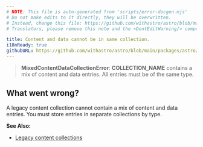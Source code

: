 ```yaml
---
# NOTE: This file is auto-generated from 'scripts/error-docgen.mjs'
# Do not make edits to it directly, they will be overwritten.
# Instead, change this file: https://github.com/withastro/astro/blob/main/packages/astro/src/core/errors/errors-data.ts
# Translators, please remove this note and the <DontEditWarning/> component.

title: Content and data cannot be in same collection.
i18nReady: true
githubURL: https://github.com/withastro/astro/blob/main/packages/astro/src/core/errors/errors-data.ts
---
```


<DontEditWarning />


> **MixedContentDataCollectionError**: **COLLECTION_NAME** contains a mix of content and data entries. All entries must be of the same type.

## What went wrong?
A legacy content collection cannot contain a mix of content and data entries. You must store entries in separate collections by type.

**See Also:**
-  [Legacy content collections](/vi/guides/upgrade-to/v5/#updating-existing-collections)


